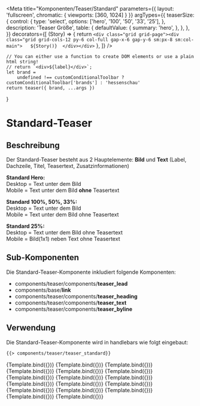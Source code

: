 
<Meta
    title="Komponenten/Teaser/Standard"
    parameters={{
        layout: 'fullscreen',
         chromatic: {
            viewports: [360, 1024]
        }
    }}
    argTypes={{
        teaserSize: {
            control: {
                type: 'select',
                options: ['hero', '100', '50', '33', '25'],
            },
            description: 'Teaser Größe',
            table: {
                defaultValue: {
                    summary: 'hero',
                },
            },
        },
    }}
    decorators={[
        (Story) => {
            return `<div class="grid grid-page"><div class="grid grid-cols-12 py-6 col-full gap-x-6 gap-y-6 sm:px-8 sm:col-main">  
                ${Story()} 
                </div></div>`
        },
    ]}
/>

    // You can either use a function to create DOM elements or use a plain html string!
    // return `<div>${label}</div>`;
    let brand =
        undefined !== customConditionalToolbar ? customConditionalToolbar['brands'] : 'hessenschau'
    return teaser({ brand, ...args })
}

# Standard-Teaser 

## Beschreibung


Der Standard-Teaser besteht aus 2 Hauptelemente: <b>Bild</b> und <b>Text</b> (Label, Dachzeile, Titel, Teasertext, Zusatzinformationen)

<b>Standard Hero:</b> <br/>
    Desktop = Text unter dem Bild <br/>
    Mobile = Text unter dem Bild <b>ohne</b> Teasertext <br/>

<b>Standard 100%, 50%, 33%:</b> <br/>
    Desktop = Text unter dem Bild <br/>
    Mobile = Text unter dem Bild ohne Teasertext <br/>

<b>Standard 25%:</b> <br/>
    Desktop = Text unter dem Bild ohne Teasertext <br/>
    Mobile =  Bild(1x1) neben Text ohne Teasertext <br/>

## Sub-Komponenten

Die Standard-Teaser-Komponente inkludiert folgende Komponenten:

<ul>
    <li>components/teaser/components/<b>teaser_lead</b></li>
    <li>components/base/<b>link</b></li>
    <li>components/teaser/components/<b>teaser_heading</b></li>
    <li>components/teaser/components/<b>teaser_text</b></li>
    <li>components/teaser/components/<b>teaser_byline</b></li>
</ul>

## Verwendung

Die Standard-Teaser-Komponente wird in handlebars wie folgt eingebaut:

```html
{{> components/teaser/teaser_standard}}    
```

<Preview withToolbar>
    <Story name="Standard Hero" args={teaserHeroSerif.logicItem.includeModel}>
        {Template.bind({})}
    </Story>
    <Story name="Standard Hero mit Label" args={teaserHeroSerifWithLabel.logicItem.includeModel}>
        {Template.bind({})}
    </Story>
    <Story
        name="Standard Hero Mit Kommentaren"
        args={teaserHeroSerifWithComments.logicItem.includeModel}
    >
        {Template.bind({})}
    </Story>
    <Story name="Standard Hero mit externem Link" args={teaserHeroLink.logicItem.includeModel}>
        {Template.bind({})}
    </Story>
    <Story name="Standard 100" args={teaser100Serif.logicItem.includeModel}>
        {Template.bind({})}
    </Story>
    <Story name="Standard 100 mit externem Link" args={teaser100Link.logicItem.includeModel}>
        {Template.bind({})}
    </Story>
        <Story name="Standard 100 mit Sendungsdokument" args={teaser100Program.logicItem.includeModel}>
        {Template.bind({})}
    </Story>
    <Story name="Standard 50" args={teaser50Serif.logicItem.includeModel}>
        {Template.bind({})}
    </Story>
    <Story name="Standard 50 ohne Teaserbild" args={teaser50SerifWithoutTeaserImage.logicItem.includeModel}>
        {Template.bind({})}
    </Story>
        <Story name="Standard 50 mit externem Link" args={teaser50Link.logicItem.includeModel}>
        {Template.bind({})}
    </Story>
    <Story name="Standard 33" args={teaser33Serif.logicItem.includeModel}>
        {Template.bind({})}
    </Story>
    <Story name="Standard 33 mit externem Link" args={teaser33Link.logicItem.includeModel}>
        {Template.bind({})}
    </Story>
    <Story name="Standard 25" args={teaser25Serif.logicItem.includeModel}>
        {Template.bind({})}
    </Story>
    <Story name="Standard 25 ohne Teaserbild" args={teaser25SerifWithoutTeaserimage.logicItem.includeModel}>
        {Template.bind({})}
    </Story>
    <Story name="Standard 25 mit externem Link" args={teaser25Link.logicItem.includeModel}>
        {Template.bind({})}
    </Story>
    <Story name="Standard 100 Mit Download" args={teaser100Download.logicItem.includeModel}>
        {Template.bind({})}
    </Story>
    <Story name="Standard 33 mit langer Ortsmarke" args={teaser33LongGeotag.logicItem.includeModel}>
        {Template.bind({})}
    </Story>
</Preview>

